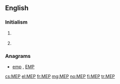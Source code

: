 ==English==

===Initialism===
{{en-initialism}}

# {{context|astronomy|US|lang=en}} {{initialism of|w:Mars Exploration Program|NASA's Mars Exploration Program}}
# {{context|politics|EU|lang=en}} {{initialism of|[[member|Member]] of the [[European Parliament]]}}

===Anagrams===
* [[emp#English|emp]] , [[EMP#English|EMP]]

[[cs:MEP]]
[[el:MEP]]
[[fr:MEP]]
[[mg:MEP]]
[[no:MEP]]
[[fi:MEP]]
[[tr:MEP]]